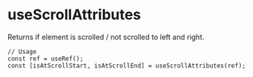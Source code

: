 
<Meta title="hooks/useScrollAttributes" />

# useScrollAttributes

Returns if element is scrolled / not scrolled to left and right.

```
// Usage
const ref = useRef();
const [isAtScrollStart, isAtScrollEnd] = useScrollAttributes(ref); 
```


  <Story name="fade">
    <Demo />
  </Story>
